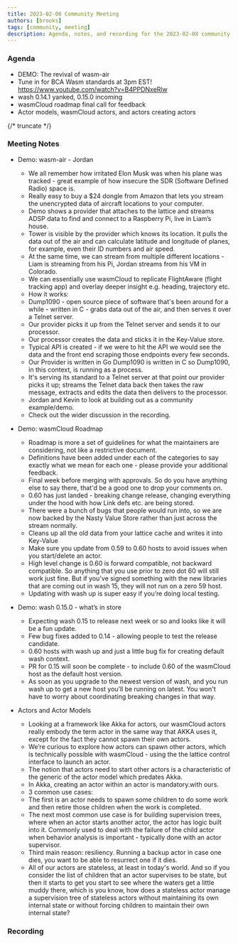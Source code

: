 ```yaml
---
title: 2023-02-08 Community Meeting
authors: [brooks]
tags: [community, meeting]
description: Agenda, notes, and recording for the 2023-02-08 community meeting
---
```



### Agenda
- DEMO: The revival of wasm-air 
- Tune in for BCA Wasm standards at 3pm EST! https://www.youtube.com/watch?v=B4PPDNxeRlw
- wash 0.14.1 yanked, 0.15.0 incoming
- wasmCloud roadmap final call for feedback
- Actor models, wasmCloud actors, and actors creating actors

{/* truncate */}

### Meeting Notes
- Demo: wasm-air - Jordan
  - We all remember how irritated Elon Musk was when his plane was tracked - great example of how insecure the SDR (Software Defined Radio) space is.
  - Really easy to buy a $24 dongle from Amazon that lets you stream the unencrypted data of aircraft locations to your computer. 
  - Demo shows a provider that attaches to the lattice and streams ADSP data to find and connect to a Raspberry Pi, live in Liam’s house.
  - Tower is visible by the provider which knows its location. It pulls the data out of the air and can calculate latitude and longitude of planes, for example, even their ID numbers and air speed.
  - At the same time, we can stream from multiple different locations - Liam is streaming from his Pi, Jordan streams from his VM in Colorado.
  - We can essentially use wasmCloud to replicate FlightAware (flight tracking app) and overlay deeper insight e.g. heading, trajectory etc.
  - How it works: 
  - Dump1090 - open source piece of software that's been around for a while - written in C - grabs data out of the air, and then serves it over a Telnet server. 
  - Our provider picks it up from the Telnet server and sends it to our processor.
  - Our processor creates the data and sticks it in the Key-Value store. 
  - Typical API is created - if we were to hit the API we would see the data and the front end scraping those endpoints every few seconds. 
  - Our Provider is written in Go Dump1090 is written in C so Dump1090, in this context, is running as a process.
  - It's serving its standard to a Telnet server at that point our provider picks it up; streams the Telnet data back then takes the raw message, extracts and edits the data then delivers to the processor.
  - Jordan and Kevin to look at building out as a community example/demo.
  - Check out the wider discussion in the recording.

- Demo: wasmCloud Roadmap
  - Roadmap is more a set of guidelines for what the maintainers are considering, not like a restrictive document.
  - Definitions have been added under each of the categories to say exactly what we mean for each one - please provide your additional feedback. 
  - Final week before merging with approvals. So do you have anything else to say there, that'd be a good one to drop your comments on. 
  - 0.60 has just landed - breaking change release, changing everything under the hood with how Link defs etc. are being stored. 
  - There were a bunch of bugs that people would run into, so we are now backed by the Nasty Value Store rather than just across the stream normally. 
  - Cleans up all the old data from your lattice cache and writes it into Key-Value
  - Make sure you update from 0.59 to 0.60 hosts to avoid issues when you start/delete an actor.
  - High level change is 0.60 is forward compatible, not backward compatible. So anything that you use prior to zero dot 60 will still work just fine. But if you've signed something with the new libraries that are coming out in wash 15, they will not run on a zero 59 host.
  - Updating with wash up is super easy if you’re doing local testing.

- Demo: wash 0.15.0 - what’s in store
  - Expecting wash 0.15 to release next week or so and looks like it will be a fun update.
  - Few bug fixes added to 0.14 - allowing people to test the release candidate.
  - 0.60 hosts with wash up and just a little bug fix for creating default wash context.
  - PR for 0.15 will soon be complete - to include 0.60 of the wasmCloud host as the default host version.
  - As soon as you upgrade to the newest version of wash, and you run wash up to get a new host you’ll be running on latest. You won't have to worry about coordinating breaking changes in that way. 


- Actors and Actor Models
  - Looking at a framework like Akka for actors, our wasmCloud actors really embody the term actor in the same way that AKKA uses it, except for the fact they cannot spawn their own actors.
  - We’re curious to explore how actors can spawn other actors, which is technically possible with wasmCloud - using the the lattice control interface to launch an actor.
  - The notion that actors need to start other actors is a characteristic of the generic of the actor model which predates Akka.
  - In Akka, creating an actor within an actor is mandatory.with ours. 
  - 3 common use cases:
  - The first is an actor needs to spawn some children to do some work and then retire those children when the work is completed.
  - The next most common use case is for building supervision trees, where when an actor starts another actor, the actor has logic built into it. Commonly used to deal with the failure of the child actor when behavior analysis is important - typically done with an actor supervisor.
  - Third main reason: resiliency. Running a backup actor in case one dies, you want to be able to resurrect one if it dies. 
  - All of our actors are stateless, at least in today's world. And so if you consider the list of children that an actor supervises to be state, but then it starts to get you start to see where the waters get a little muddy there, which is you know, how does a stateless actor manage a supervision tree of stateless actors without maintaining its own internal state or without forcing children to maintain their own internal state?


### Recording
<ReactPlayer url='https://youtu.be/eMmZr0JNwNA' controls />
